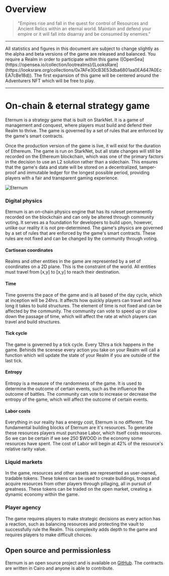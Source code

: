 
# Overview

> "Empires rise and fall in the quest for control of Resources and Ancient Relics within an eternal world. Maintain and defend your empire or it will fall into disarray and be consumed by enemies."

---

<Callout emoji="👾">
  All statistics and figures in this document are subject to change slightly as
  the alpha and beta versions of the game are released and balanced.
</Callout>
<Callout emoji="👾">
  You require a Realm in order to participate within this game
  ([OpenSea](https://opensea.io/collection/lootrealms)/[LooksRare](https://looksrare.org/collections/0x7AFe30cB3E53dba6801aa0EA647A0EcEA7cBe18d)).
  The first expansion of this game will be centered around the Adventurers NFT
  which will be free to play.
</Callout>

---

# On-chain & eternal strategy game

Eternum is a strategy game that is built on StarkNet. It is a game of management and conquest, where players must build and defend their Realm to thrive. The game is governed by a set of rules that are enforced by the game's smart contracts.

Once the production version of the game is live, it will exist for the duration of Ethereum. The game is run on StarkNet, but all state changes will still be recorded on the Ethereum blockchain, which was one of the primary factors in the decision to use an L2 solution rather than a sidechain. This ensures that the game's data and state will be stored on a decentralized, tamper-proof and immutable ledger for the longest possible period, providing players with a fair and transparent gaming experience.

![Eternum](static/img/screenshots/eternum-atlas.png)

### Digital physics

Eternum is an on-chain physics engine that has its ruleset permanently recorded on the blockchain and can only be altered through community voting. It serves as a foundation for developers to build upon, however, unlike our reality it is not pre-determined. The game's physics are governed by a set of rules that are enforced by the game's smart contracts. These rules are not fixed and can be changed by the community through voting.

#### Cartisean coordinates

Realms and other entities in the game are represented by a set of coordinates on a 2D plane. This is the constraint of the world. All entities must travel from [x,y] to [x,y] to reach their destination.

#### Time

Time governs the pace of the game and is all based of the day cycle, which at inception will be 24hrs. It affects how quickly players can travel and how long it takes to build structures. The element of time is not fixed and can be affected by the community. The community can vote to speed up or slow down the passage of time, which will affect the rate at which players can travel and build structures.

#### Tick cycle

The game is governed by a tick cycle. Every 12hrs a tick happens in the game. Behinds the scenese every action you take on your Realm will call a function which will update the state of your Realm if you are outside of the last tick.

#### Entropy

Entropy is a measure of the randomness of the game. It is used to determine the outcome of certain events, such as the influence the outcome of battles. The community can vote to increase or decrease the entropy of the game, which will affect the outcome of certain events.

#### Labor costs

Everything in our reality has a energy cost, Eternum is no different. The fundamental building blocks of Eternum are it's resources. To generate these resources players must purchase Labor, which itself costs resources. So we can be certain if we see 250 $WOOD in the economy some resources have spent. The cost of Labor will begin at 42% of the resource's relative rarity value.

### Liquid markets

In the game, resources and other assets are represented as user-owned, tradable tokens. These tokens can be used to create buildings, troops and acquire resources from other players through pillaging, all in pursuit of greatness. These tokens can be traded on the open market, creating a dynamic economy within the game.

### Player agency

The game requires players to make strategic decisions as every action has a reaction, such as balancing resources and protecting the vault to successfully rule the Realm. This complexity adds depth to the game and requires players to make difficult choices.

## Open source and permissionless

Eternum is an open source project and is available on [GitHub](https://github.com/BibliothecaDAO/realms-contracts). The contracts are written in Cairo and anyone is able to contribute.
